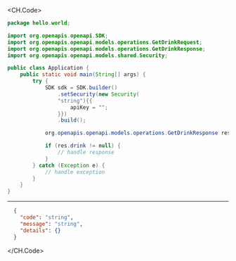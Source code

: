 
<CH.Code>
```java GetDrink.java
package hello.world;

import org.openapis.openapi.SDK;
import org.openapis.openapi.models.operations.GetDrinkRequest;
import org.openapis.openapi.models.operations.GetDrinkResponse;
import org.openapis.openapi.models.shared.Security;

public class Application {
    public static void main(String[] args) {
        try {
            SDK sdk = SDK.builder()
                .setSecurity(new Security(
                "string"){{
                    apiKey = "";
                }})
                .build();

            org.openapis.openapi.models.operations.GetDrinkResponse res = sdk.drinks.getDrink("string");

            if (res.drink != null) {
                // handle response
            }
        } catch (Exception e) {
            // handle exception
        }
    }
}
```
---

```json Example Response
  {
    "code": "string",
    "message": "string",
    "details": {}
  }
```
</CH.Code>
